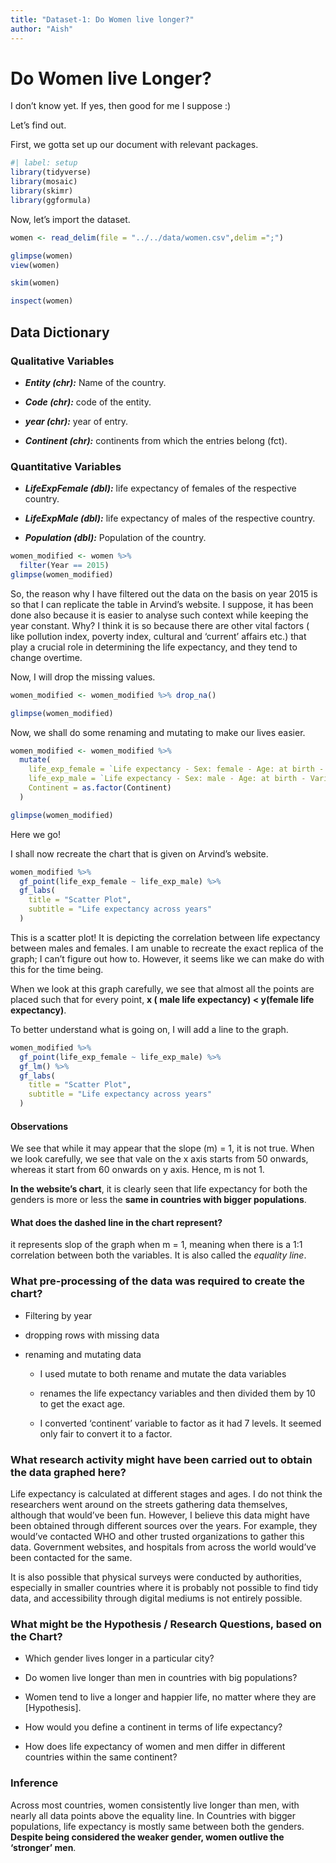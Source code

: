 ```yaml
---
title: "Dataset-1: Do Women live longer?"
author: "Aish"
---
```


# Do Women live Longer?

I don't know yet. If yes, then good for me I suppose :)

Let's find out.

First, we gotta set up our document with relevant packages.

```r
#| label: setup
library(tidyverse)
library(mosaic)
library(skimr)
library(ggformula)
```

Now, let's import the dataset.

```r
women <- read_delim(file = "../../data/women.csv",delim =";")
```

```r
glimpse(women)
view(women)
```

```r
skim(women)
```

```r
inspect(women)
```

## Data Dictionary

### Qualitative Variables

-   ***Entity (chr):*** Name of the country.

-   ***Code (chr):*** code of the entity.

-   ***year (chr):*** year of entry.

-   ***Continent (chr):*** continents from which the entries belong (fct).

### Quantitative Variables

-   ***LifeExpFemale (dbl):*** life expectancy of females of the respective country.

-   ***LifeExpMale (dbl):*** life expectancy of males of the respective country.

-   ***Population (dbl):*** Population of the country.

```r
women_modified <- women %>% 
  filter(Year == 2015)
glimpse(women_modified)
```

So, the reason why I have filtered out the data on the basis on year 2015 is so that I can replicate the table in Arvind's website. I suppose, it has been done also because it is easier to analyse such context while keeping the year constant. Why? I think it is so because there are other vital factors ( like pollution index, poverty index, cultural and 'current' affairs etc.) that play a crucial role in determining the life expectancy, and they tend to change overtime.

Now, I will drop the missing values.

```r
women_modified <- women_modified %>% drop_na()

glimpse(women_modified)
```

Now, we shall do some renaming and mutating to make our lives easier.

```r
women_modified <- women_modified %>% 
  mutate(
    life_exp_female = `Life expectancy - Sex: female - Age: at birth - Variant: estimates` / 10,
    life_exp_male = `Life expectancy - Sex: male - Age: at birth - Variant: estimates` / 10,
    Continent = as.factor(Continent)
  )

glimpse(women_modified)
```

Here we go!

I shall now recreate the chart that is given on Arvind's website.

```r
women_modified %>%
  gf_point(life_exp_female ~ life_exp_male) %>%
  gf_labs(
    title = "Scatter Plot",
    subtitle = "Life expectancy across years"
  )
```

This is a scatter plot! It is depicting the correlation between life expectancy between males and females. I am unable to recreate the exact replica of the graph; I can't figure out how to. However, it seems like we can make do with this for the time being.

When we look at this graph carefully, we see that almost all the points are placed such that for every point, **x ( male life expectancy) \< y(female life expectancy)**.

To better understand what is going on, I will add a line to the graph.

```r
women_modified %>%
  gf_point(life_exp_female ~ life_exp_male) %>%
  gf_lm() %>% 
  gf_labs(
    title = "Scatter Plot",
    subtitle = "Life expectancy across years"
  )
```

#### Observations

We see that while it may appear that the slope (m) = 1, it is not true. When we look carefully, we see that vale on the x axis starts from 50 onwards, whereas it start from 60 onwards on y axis. Hence, m is not 1.

**In the website's chart**, it is clearly seen that life expectancy for both the genders is more or less the **same in countries with bigger populations**.

#### What does the dashed line in the chart represent?

it represents slop of the graph when m = 1, meaning when there is a 1:1 correlation between both the variables. It is also called the *equality line*.

### What pre-processing of the data was required to create the chart?

-   Filtering by year

-   dropping rows with missing data

-   renaming and mutating data

    -   I used mutate to both rename and mutate the data variables

    -   renames the life expectancy variables and then divided them by 10 to get the exact age.

    -   I converted 'continent' variable to factor as it had 7 levels. It seemed only fair to convert it to a factor.

### What research activity might have been carried out to obtain the data graphed here?

Life expectancy is calculated at different stages and ages. I do not think the researchers went around on the streets gathering data themselves, although that would've been fun. However, I believe this data might have been obtained through different sources over the years. For example, they would've contacted WHO and other trusted organizations to gather this data. Government websites, and hospitals from across the world would've been contacted for the same.

It is also possible that physical surveys were conducted by authorities, especially in smaller countries where it is probably not possible to find tidy data, and accessibility through digital mediums is not entirely possible.

### What might be the Hypothesis / Research Questions, based on the Chart?

-   Which gender lives longer in a particular city?

-   Do women live longer than men in countries with big populations?

-   Women tend to live a longer and happier life, no matter where they are \[Hypothesis\].

-   How would you define a continent in terms of life expectancy?

-   How does life expectancy of women and men differ in different countries within the same continent?

### Inference

Across most countries, women consistently live longer than men, with nearly all data points above the equality line. In Countries with bigger populations, life expectancy is mostly same between both the genders. **Despite being considered the weaker gender, women outlive the 'stronger' men**.
